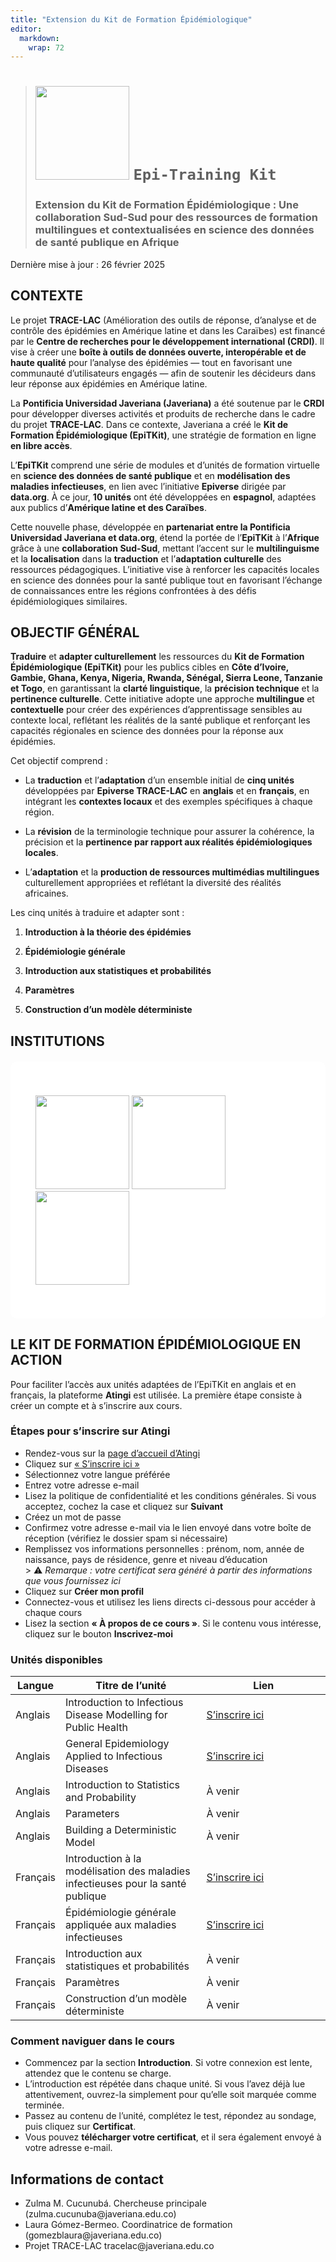 ```yaml
---
title: "Extension du Kit de Formation Épidémiologique"
editor: 
  markdown: 
    wrap: 72
---
```


> # ![](./img/LogoEpiTKit.jpg){width="150"} `Epi-Training Kit`
>
> ### Extension du Kit de Formation Épidémiologique : Une collaboration Sud-Sud pour des ressources de formation multilingues et contextualisées en science des données de santé publique en Afrique

Dernière mise à jour : 26 février 2025

## **CONTEXTE**

Le projet **TRACE-LAC** (Amélioration des outils de réponse, d’analyse et de contrôle des épidémies en Amérique latine et dans les Caraïbes) est financé par le **Centre de recherches pour le développement international (CRDI)**. Il vise à créer une **boîte à outils de données ouverte, interopérable et de haute qualité** pour l’analyse des épidémies — tout en favorisant une communauté d’utilisateurs engagés — afin de soutenir les décideurs dans leur réponse aux épidémies en Amérique latine.

La **Pontificia Universidad Javeriana (Javeriana)** a été soutenue par le **CRDI** pour développer diverses activités et produits de recherche dans le cadre du projet **TRACE-LAC**. Dans ce contexte, Javeriana a créé le **Kit de Formation Épidémiologique (EpiTKit)**, une stratégie de formation en ligne **en libre accès**.

L’**EpiTKit** comprend une série de modules et d’unités de formation virtuelle en **science des données de santé publique** et en **modélisation des maladies infectieuses**, en lien avec l’initiative **Epiverse** dirigée par **data.org**. À ce jour, **10 unités** ont été développées en **espagnol**, adaptées aux publics d’**Amérique latine et des Caraïbes**.

Cette nouvelle phase, développée en **partenariat entre la Pontificia Universidad Javeriana et data.org**, étend la portée de l’**EpiTKit** à l’**Afrique** grâce à une **collaboration Sud-Sud**, mettant l’accent sur le **multilinguisme** et la **localisation** dans la **traduction** et l’**adaptation culturelle** des ressources pédagogiques. L’initiative vise à renforcer les capacités locales en science des données pour la santé publique tout en favorisant l’échange de connaissances entre les régions confrontées à des défis épidémiologiques similaires.

## **OBJECTIF GÉNÉRAL**

**Traduire** et **adapter culturellement** les ressources du **Kit de Formation Épidémiologique (EpiTKit)** pour les publics cibles en **Côte d’Ivoire, Gambie, Ghana, Kenya, Nigeria, Rwanda, Sénégal, Sierra Leone, Tanzanie et Togo**, en garantissant la **clarté linguistique**, la **précision technique** et la **pertinence culturelle**. Cette initiative adopte une approche **multilingue** et **contextuelle** pour créer des expériences d’apprentissage sensibles au contexte local, reflétant les réalités de la santé publique et renforçant les capacités régionales en science des données pour la réponse aux épidémies.

Cet objectif comprend :

- La **traduction** et l’**adaptation** d’un ensemble initial de **cinq unités** développées par **Epiverse TRACE-LAC** en **anglais** et en **français**, en intégrant les **contextes locaux** et des exemples spécifiques à chaque région.

- La **révision** de la terminologie technique pour assurer la cohérence, la précision et la **pertinence par rapport aux réalités épidémiologiques locales**.

- L’**adaptation** et la **production de ressources multimédias multilingues** culturellement appropriées et reflétant la diversité des réalités africaines.

Les cinq unités à traduire et adapter sont :

1. **Introduction à la théorie des épidémies**

2. **Épidémiologie générale**

3. **Introduction aux statistiques et probabilités**

4. **Paramètres**

5. **Construction d’un modèle déterministe**

## **INSTITUTIONS**

<style>
.partners-container {
  display: flex;
  justify-content: space-around;
  align-items: center;
  margin: 20px 0;
  background-color: #ffffff;
  padding: 40px;
  border-radius: 10px;
}

.partner {
  display: flex;
  flex-direction: column;
  align-items: center;
  text-align: center;
  color: white;
}

.partner img {
  margin-bottom: 10px;
  object-fit: contain;
}

.partner p {
  margin: 0;
}
</style>

<div class="partners-container">
  ![](img/data.org.png){width=150}
  ![](img/MRC.png){width=150}
  ![](img/javeriana.png){width=150}
</div>

## LE KIT DE FORMATION ÉPIDÉMIOLOGIQUE EN ACTION

Pour faciliter l’accès aux unités adaptées de l’EpiTKit en anglais et en français, la plateforme **Atingi** est utilisée. La première étape consiste à créer un compte et à s’inscrire aux cours.

### Étapes pour s’inscrire sur Atingi

- Rendez-vous sur la [page d’accueil d’Atingi](https://online.atingi.org)  
- Cliquez sur [« S’inscrire ici »](https://online.atingi.org/login/signup.php?lang=fr)  
- Sélectionnez votre langue préférée  
- Entrez votre adresse e-mail  
- Lisez la politique de confidentialité et les conditions générales. Si vous acceptez, cochez la case et cliquez sur **Suivant**  
- Créez un mot de passe  
- Confirmez votre adresse e-mail via le lien envoyé dans votre boîte de réception (vérifiez le dossier spam si nécessaire)  
- Remplissez vos informations personnelles : prénom, nom, année de naissance, pays de résidence, genre et niveau d’éducation  
  > ⚠️ *Remarque : votre certificat sera généré à partir des informations que vous fournissez ici*  
- Cliquez sur **Créer mon profil**  
- Connectez-vous et utilisez les liens directs ci-dessous pour accéder à chaque cours  
- Lisez la section **« À propos de ce cours »**. Si le contenu vous intéresse, cliquez sur le bouton **Inscrivez-moi**

### Unités disponibles

| Langue  | Titre de l’unité                                                           | Lien                                                                 |
|---------|-----------------------------------------------------------------------------|----------------------------------------------------------------------|
| Anglais | Introduction to Infectious Disease Modelling for Public Health             | [S’inscrire ici](https://online.atingi.org/enrol/index.php?id=6015) |
| Anglais | General Epidemiology Applied to Infectious Diseases                        | [S’inscrire ici](https://online.atingi.org/enrol/index.php?id=6121) |
| Anglais | Introduction to Statistics and Probability                                 | À venir                                                              |
| Anglais | Parameters                                                                  | À venir                                                              |
| Anglais | Building a Deterministic Model                                              | À venir                                                              |
| Français| Introduction à la modélisation des maladies infectieuses pour la santé publique | [S’inscrire ici](https://online.atingi.org/enrol/index.php?id=6067) |
| Français| Épidémiologie générale appliquée aux maladies infectieuses                 | [S’inscrire ici](https://online.atingi.org/enrol/index.php?id=6135) |
| Français| Introduction aux statistiques et probabilités                              | À venir                                                              |
| Français| Paramètres                                                                  | À venir                                                              |
| Français| Construction d’un modèle déterministe                                      | À venir                                                              |

### Comment naviguer dans le cours

- Commencez par la section **Introduction**. Si votre connexion est lente, attendez que le contenu se charge.
- L’introduction est répétée dans chaque unité. Si vous l’avez déjà lue attentivement, ouvrez-la simplement pour qu’elle soit marquée comme terminée.
- Passez au contenu de l’unité, complétez le test, répondez au sondage, puis cliquez sur **Certificat**.
- Vous pouvez **télécharger votre certificat**, et il sera également envoyé à votre adresse e-mail.

## **Informations de contact**

- Zulma M. Cucunubá. Chercheuse principale  
  (zulma.cucunuba@javeriana.edu.co)  
- Laura Gómez-Bermeo. Coordinatrice de formation  
  (gomezblaura@javeriana.edu.co)  
- Projet TRACE-LAC tracelac@javeriana.edu.co
